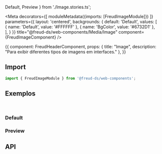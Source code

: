   Default,
  Preview
} from './Image.stories.ts';

<Meta
  decorators={[
    moduleMetadata({imports: [FreudImageModule]})
  ]}
  parameters={{
    layout: 'centered',
    backgrounds: {
      default: 'Default',
      values: [
        { name: 'Default', value: '#FFFFFF' },
        { name: 'BgColor', value: '#6732D1' },
      ],
    }
  }}
  title="@freud-ds/web-components/Media/Image"
  component={FreudImageComponent}
/>

<Story name="Storyname-hidden">
  {{
    component: FreudHeaderComponent,
    props: {
      title: "Image",
      description: "Para exibir diferentes tipos de imagens em interfaces."
    },
  }}
</Story>

## <a id="importing"></a>Import

```ts
import { FreudImageModule } from '@freud-ds/web-components';
```

## <a id="exemplos"></a>Exemplos
<br />

### Default
<Canvas>
  <Story story={Default}/>
</Canvas>

### Preview
<Canvas>
  <Story story={Preview}/>
</Canvas>

## <a id="api"></a>API

<ArgsTable of={FreudImageComponent} />

